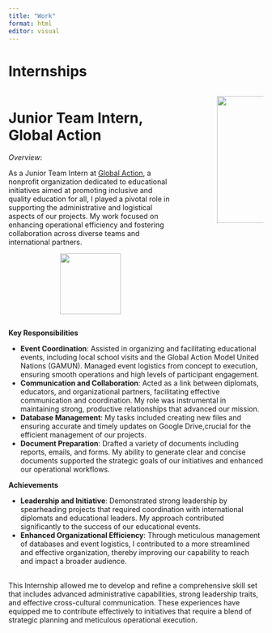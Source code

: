 ```yaml
---
title: "Work"
format: html
editor: visual
---
```


# Internships
:::: {.columns}

::: {.column width="70%"}

# **Junior Team Intern, Global Action** 

*Overview*:

As a Junior Team Intern at [Global Action](https://diplomacyeducation.org), a nonprofit organization dedicated to educational initiatives aimed at promoting inclusive and quality education for all, I played a pivotal role in supporting the administrative and logistical aspects of our projects. My work focused on enhancing operational efficiency and fostering collaboration across diverse teams and international partners.<br>

::: {style="text-align: center"}
![](images/global-action.png){width="120" height="auto"}  
:::


:::

::: {.column width="10%"}
<!-- empty column to create gap -->
:::

::: {.column width="20%"}

![](images/E-Inverted-Icons_WEB-04.png){width="250" height="auto"}  


:::

::::



**Key Responsibilities**

- **Event Coordination**: Assisted in organizing and facilitating educational events, including local school visits and the Global Action Model United Nations (GAMUN). Managed event logistics from concept to execution, ensuring smooth operations and high levels of participant engagement.
- **Communication and Collaboration**: Acted as a link between diplomats, educators, and organizational partners, facilitating effective communication and coordination. My role was instrumental in maintaining strong, productive relationships that advanced our mission.
- **Database Management**:  My tasks included creating new files and ensuring accurate and timely updates on Google Drive,crucial for the efficient management of our projects.
- **Document Preparation**: Drafted a variety of documents including reports, emails, and forms. My ability to generate clear and concise documents supported the strategic goals of our initiatives and enhanced our operational workflows.

**Achievements**

- **Leadership and Initiative**: Demonstrated strong leadership by spearheading projects that required coordination with international diplomats and educational leaders. My approach contributed significantly to the success of our educational events.
- **Enhanced Organizational Efficiency**: Through meticulous management of databases and event logistics, I contributed to a more streamlined and effective organization, thereby improving our capability to reach and impact a broader audience.

<br>
This Internship allowed me to develop and refine a comprehensive skill set that includes advanced administrative capabilities, strong leadership traits, and effective cross-cultural communication. These experiences have equipped me to contribute effectively to initiatives that require a blend of strategic planning and meticulous operational execution.